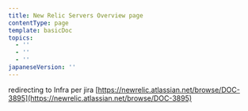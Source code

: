 ```yaml
---
title: New Relic Servers Overview page
contentType: page
template: basicDoc
topics:
  - ''
  - ''
  - ''
japaneseVersion: ''
---
```


redirecting to Infra per jira [https://newrelic.atlassian.net/browse/DOC-3895](https://newrelic.atlassian.net/browse/DOC-3895)